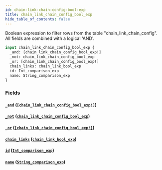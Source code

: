 ```yaml
---
id: chain-link-chain-config-bool-exp
title: chain_link_chain_config_bool_exp
hide_table_of_contents: false
---
```


Boolean expression to filter rows from the table "chain_link_chain_config". All fields are combined with a logical 'AND'.

```graphql
input chain_link_chain_config_bool_exp {
  _and: [chain_link_chain_config_bool_exp!]
  _not: chain_link_chain_config_bool_exp
  _or: [chain_link_chain_config_bool_exp!]
  chain_links: chain_link_bool_exp
  id: Int_comparison_exp
  name: String_comparison_exp
}
```

### Fields

#### [`_and`](#) ([`[chain_link_chain_config_bool_exp!]`](../inputs/chain-link-chain-config-bool-exp))

#### [`_not`](#) ([`chain_link_chain_config_bool_exp`](../inputs/chain-link-chain-config-bool-exp))

#### [`_or`](#) ([`[chain_link_chain_config_bool_exp!]`](../inputs/chain-link-chain-config-bool-exp))

#### [`chain_links`](#) ([`chain_link_bool_exp`](../inputs/chain-link-bool-exp))

#### [`id`](#) ([`Int_comparison_exp`](../inputs/int-comparison-exp))

#### [`name`](#) ([`String_comparison_exp`](../inputs/string-comparison-exp))
